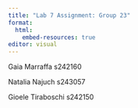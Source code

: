 ```yaml
---
title: "Lab 7 Assignment: Group 23"
format:
  html:
    embed-resources: true
editor: visual
---
```


Gaia Marraffa s242160

Natalia Najuch s243057

Gioele Tiraboschi s242150
